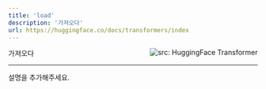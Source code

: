 ```yaml
---
title: 'load'
description: '가져오다'
url: https://huggingface.co/docs/transformers/index
---
```


가져오다 <a href="https://huggingface.co/docs/transformers/index" target="_blank"><img style=float:right loading="lazy" alt="src: HuggingFace Transformer" src="https://img.shields.io/badge/문서-Huggingface_Transformer-blue" ></a>

---
설명을 추가해주세요.